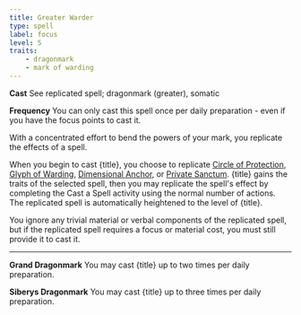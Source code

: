 ```yaml
---
title: Greater Warder
type: spell
label: focus
level: 5
traits:
    - dragonmark
    - mark of warding
---
```


**Cast** See replicated spell; dragonmark (greater), somatic

**Frequency** You can only cast this spell once per daily preparation - even if you have the focus points to cast it.

With a concentrated effort to bend the powers of your mark, you replicate the effects of a spell.

When you begin to cast {title}, you choose to replicate [Circle of Protection](https://2e.aonprd.com/Spells.aspx?ID=38), [Glyph of Warding](https://2e.aonprd.com/Spells.aspx?ID=138), [Dimensional Anchor](https://2e.aonprd.com/Spells.aspx?ID=70), or [Private Sanctum](https://2e.aonprd.com/Spells.aspx?ID=235). {title} gains the traits of the selected spell, then you may replicate the spell's effect by completing the Cast a Spell activity using the normal number of actions. The replicated spell is automatically heightened to the level of {title}.

You ignore any trivial material or verbal components of the replicated spell, but if the replicated spell requires a focus or material cost, you must still provide it to cast it.

---

**Grand Dragonmark** You may cast {title} up to two times per daily preparation.

**Siberys Dragonmark** You may cast {title} up to three times per daily preparation.
